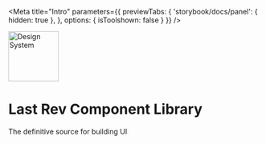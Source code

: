 
<Meta title="Intro"
  parameters={{
    previewTabs: {
      'storybook/docs/panel': { hidden: true },
    },
    options: { isToolshown: false }
  }}
/>

<style>{`
  h1 {
    line-height: 2.5rem;
  }
  .header {
    display: flex;
    align-content: center;
  }
  .pad {
    padding: 10px 0 0 30px;
  }
`}</style>


<div className="header">
  <div>
    <img src="https://images.ctfassets.net/imglmb3xms7o/6nmKqleRuQCjYEl6YdyqJB/083bb61de3f0aac739f5c01073fafa63/cmp.png?h=250" alt="Design System" width="100" />
  </div>
  <div className="pad">

  # Last Rev Component Library

  The definitive source for building UI
  </div>
</div>
